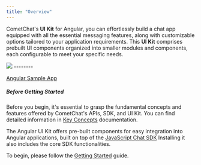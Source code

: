 ```yaml
---
title: "Overview"
---
```


CometChat's **UI Kit** for Angular, you can effortlessly build a chat app equipped with all the essential messaging features, along with customizable options tailored to your application requirements. This **UI Kit** comprises prebuilt UI components organized into smaller modules and components, each configurable to meet your specific needs.

<Frame>
  <img src="/images/849be39e-intro_web_screens-d1702576c4ab3f961a1937dcbca01a8b.png" />
</Frame>
--------

[Angular Sample App](https://github.com/cometchat-pro/cometchat-chat-sample-app-angular/tree/v4)

##### **Before Getting Started**

Before you begin, it's essential to grasp the fundamental concepts and features offered by CometChat's APIs, SDK, and UI Kit. You can find detailed information in [Key Concepts](/docs/fundamentals/key-concepts) documentation.

The Angular UI Kit offers pre-built components for easy integration into Angular applications, built on top of the [JavaScript Chat SDK](/docs/sdk/javascript/overview) Installing it also includes the core SDK functionalities.

To begin, please follow the [Getting Started](/docs/ui-kit/angular/getting-started) guide.
